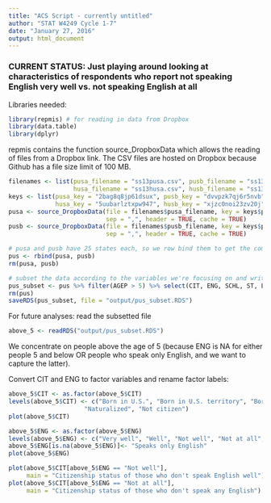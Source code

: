 ```yaml
---
title: "ACS Script - currently untitled"
author: "STAT W4249 Cycle 1-7"
date: "January 27, 2016"
output: html_document
---
```


### CURRENT STATUS: Just playing around looking at characteristics of respondents who report not speaking English very well vs. not speaking English at all

Libraries needed:  
```r
library(repmis) # for reading in data from Dropbox
library(data.table)
library(dplyr)
```

repmis contains the function source_DropboxData which allows the reading of files from a Dropbox link. The
CSV files are hosted on Dropbox because Github has a file size limit of 100 MB. 
```r
filenames <- list(pusa_filename = "ss13pusa.csv", pusb_filename = "ss13pusb.csv",
                  husa_filename = "ss13husa.csv", husb_filename = "ss13husb.csv")
keys <- list(pusa_key = "2bag8q8jp61dsux", pusb_key = "dvvpzk7qj6r5nvb", 
             husa_key = "5uubarlztxpw947", husb_key = "xjzc0noi23zv20j")
pusa <- source_DropboxData(file = filenames$pusa_filename, key = keys$pusa_key, 
                           sep = ",", header = TRUE, cache = TRUE)
pusb <- source_DropboxData(file = filenames$pusb_filename, key = keys$pusb_key, 
                           sep = ",", header = TRUE, cache = TRUE)

# pusa and pusb have 25 states each, so we row bind them to get the complete data
pus <- rbind(pusa, pusb)
rm(pusa, pusb)

# subset the data according to the variables we're focusing on and write the subset to a new file
pus_subset <- pus %>% filter(AGEP > 5) %>% select(CIT, ENG, SCHL, ST, LANP)
rm(pus)
saveRDS(pus_subset, file = "output/pus_subset.RDS")
```

For future analyses: read the subsetted file
```r
above_5 <- readRDS("output/pus_subset.RDS")
```

We concentrate on people above the age of 5 (because ENG is NA for either people 5 and below OR people who speak only English, and we want to capture the latter).    

Convert CIT and ENG to factor variables and rename factor labels:
```r
above_5$CIT <- as.factor(above_5$CIT)
levels(above_5$CIT) <- c("Born in U.S.", "Born in U.S. territory", "Born abroad of U.S. parents", 
                     "Naturalized", "Not citizen")
plot(above_5$CIT)

above_5$ENG <- as.factor(above_5$ENG)
levels(above_5$ENG) <- c("Very well", "Well", "Not well", "Not at all", "Speaks only English")
above_5$ENG[is.na(above_5$ENG)]<- "Speaks only English"
plot(above_5$ENG)

plot(above_5$CIT[above_5$ENG == "Not well"], 
     main = "Citizenship status of those who don't speak English well")
plot(above_5$CIT[above_5$ENG == "Not at all"],
     main = "Citizenship status of those who don't speak any English")
```

